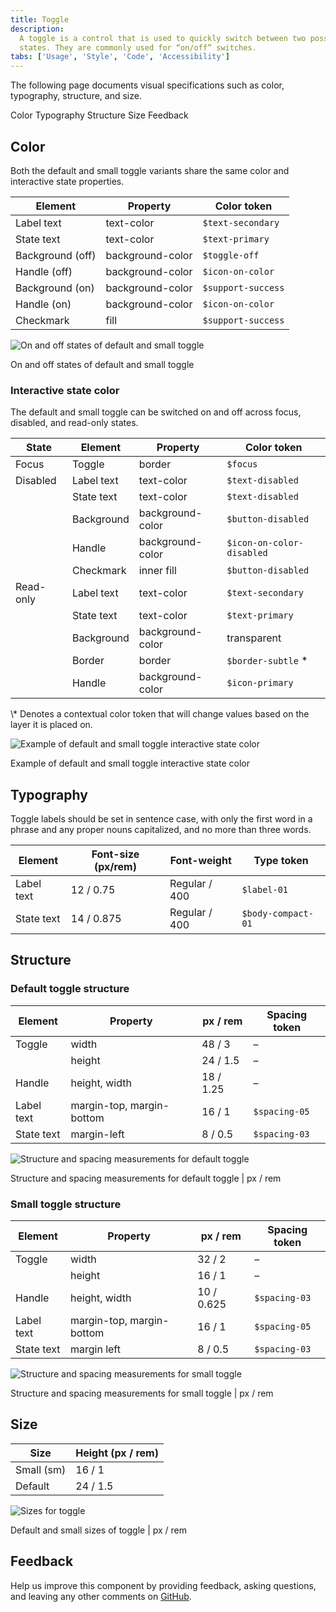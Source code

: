 ```yaml
---
title: Toggle
description:
  A toggle is a control that is used to quickly switch between two possible
  states. They are commonly used for “on/off” switches.
tabs: ['Usage', 'Style', 'Code', 'Accessibility']
---
```


<PageDescription>

The following page documents visual specifications such as color, typography,
structure, and size.

</PageDescription>

<AnchorLinks>

<AnchorLink>Color</AnchorLink>
<AnchorLink>Typography</AnchorLink>
<AnchorLink>Structure</AnchorLink>
<AnchorLink>Size</AnchorLink>
<AnchorLink>Feedback</AnchorLink>

</AnchorLinks>

## Color

Both the default and small toggle variants share the same color and interactive
state properties.

| Element          | Property         | Color token        |
| ---------------- | ---------------- | ------------------ |
| Label text       | text-color       | `$text-secondary`  |
| State text       | text-color       | `$text-primary`    |
| Background (off) | background-color | `$toggle-off`      |
| Handle (off)     | background-color | `$icon-on-color`   |
| Background (on)  | background-color | `$support-success` |
| Handle (on)      | background-color | `$icon-on-color`   |
| Checkmark        | fill             | `$support-success` |

<Row>
<Column colLg={8}>

![On and off states of default and small toggle](images/toggle-style-color.png)

</Column>
</Row>

<Caption>On and off states of default and small toggle</Caption>

### Interactive state color

The default and small toggle can be switched on and off across focus, disabled,
and read-only states.

| State     | Element    | Property         | Color token               |
| --------- | ---------- | ---------------- | ------------------------- |
| Focus     | Toggle     | border           | `$focus`                  |
| Disabled  | Label text | text-color       | `$text-disabled`          |
|           | State text | text-color       | `$text-disabled`          |
|           | Background | background-color | `$button-disabled`        |
|           | Handle     | background-color | `$icon-on-color-disabled` |
|           | Checkmark  | inner fill       | `$button-disabled`        |
| Read-only | Label text | text-color       | `$text-secondary`         |
|           | State text | text-color       | `$text-primary`           |
|           | Background | background-color | transparent               |
|           | Border     | border           | `$border-subtle` \*       |
|           | Handle     | background-color | `$icon-primary`           |

<Caption fullWidth>
  \* Denotes a contextual color token that will change values based on the layer
  it is placed on.
</Caption>

<Row>
<Column colLg={8}>

![Example of default and small toggle interactive state color](images/toggle-style-states.png)

</Column>
</Row>

<Caption>Example of default and small toggle interactive state color</Caption>

## Typography

Toggle labels should be set in sentence case, with only the first word in a
phrase and any proper nouns capitalized, and no more than three words.

| Element    | Font-size (px/rem) | Font-weight   | Type token         |
| ---------- | ------------------ | ------------- | ------------------ |
| Label text | 12 / 0.75          | Regular / 400 | `$label-01`        |
| State text | 14 / 0.875         | Regular / 400 | `$body-compact-01` |

## Structure

### Default toggle structure

| Element    | Property                  | px / rem  | Spacing token |
| ---------- | ------------------------- | --------- | ------------- |
| Toggle     | width                     | 48 / 3    | –             |
|            | height                    | 24 / 1.5  | –             |
| Handle     | height, width             | 18 / 1.25 | –             |
| Label text | margin-top, margin-bottom | 16 / 1    | `$spacing-05` |
| State text | margin-left               | 8 / 0.5   | `$spacing-03` |

<div className="image--fixed">

![Structure and spacing measurements for default toggle](images/toggle-style-default-spec.png)

</div>

<Caption fullwidth>
  Structure and spacing measurements for default toggle | px / rem
</Caption>

### Small toggle structure

| Element    | Property                  | px / rem   | Spacing token |
| ---------- | ------------------------- | ---------- | ------------- |
| Toggle     | width                     | 32 / 2     | –             |
|            | height                    | 16 / 1     | –             |
| Handle     | height, width             | 10 / 0.625 | `$spacing-03` |
| Label text | margin-top, margin-bottom | 16 / 1     | `$spacing-05` |
| State text | margin left               | 8 / 0.5    | `$spacing-03` |

<div className="image--fixed">

![Structure and spacing measurements for small toggle](images/toggle-style-small-spec.png)

</div>

<Caption fullwidth>
  Structure and spacing measurements for small toggle | px / rem
</Caption>

## Size

| Size       | Height (px / rem) |
| ---------- | ----------------- |
| Small (sm) | 16 / 1            |
| Default    | 24 / 1.5          |

<div className="image--fixed">

![Sizes for toggle](images/toggle-style-sizes.png)

</div>

<Caption>Default and small sizes of toggle | px / rem</Caption>

## Feedback

Help us improve this component by providing feedback, asking questions, and
leaving any other comments on
[GitHub](https://github.com/carbon-design-system/carbon-website/issues/new?assignees=&labels=feedback&template=feedback.md).

